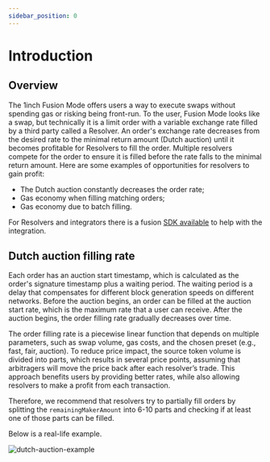 ```yaml
---
sidebar_position: 0
---
```


# Introduction

## Overview

The 1inch Fusion Mode offers users a way to execute swaps without spending gas or risking being front-run. To the user, Fusion Mode looks like a swap, but technically it is a limit order with a variable exchange rate filled by a third party called a Resolver. An order's exchange rate decreases from the desired rate to the minimal return amount (Dutch auction) until it becomes profitable for Resolvers to fill the order. Multiple resolvers compete for the order to ensure it is filled before the rate falls to the minimal return amount. Here are some examples of opportunities for resolvers to gain profit:

- The Dutch auction constantly decreases the order rate;
- Gas economy when filling matching orders;
- Gas economy due to batch filling.

For Resolvers and integrators there is a fusion [SDK available](https://github.com/1inch/fusion-sdk) to help with the integration.

## Dutch auction filling rate

Each order has an auction start timestamp, which is calculated as the order's signature timestamp plus a waiting period. The waiting period is a delay that compensates for different block generation speeds on different networks. Before the auction begins, an order can be filled at the auction start rate, which is the maximum rate that a user can receive. After the auction begins, the order filling rate gradually decreases over time.

The order filling rate is a piecewise linear function that depends on multiple parameters, such as swap volume, gas costs, and the chosen preset (e.g., fast, fair, auction). To reduce price impact, the source token volume is divided into parts, which results in several price points, assuming that arbitragers will move the price back after each resolver’s trade. This approach benefits users by providing better rates, while also allowing resolvers to make a profit from each transaction.

Therefore, we recommend that resolvers try to partially fill orders by splitting the `remainingMakerAmount` into 6-10 parts and checking if at least one of those parts can be filled.

Below is a real-life example.

<img src='/img/fusion/auction-4.png' alt="dutch-auction-example"/>
